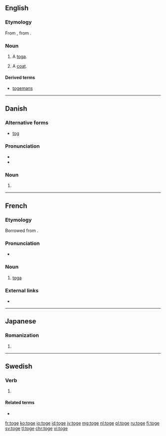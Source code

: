 ==English==

===Etymology===
From {{etyl|fr|en}} {{m|fr|toge}}, from {{etyl|la|en}} {{m|la|toga}}.

===Noun===
{{en-noun}}

# {{label|en|obsolete}} A [[toga]].
# {{label|en|cant}} A [[coat]].

====Derived terms====
* [[togemans]]

----

==Danish==

===Alternative forms===
* [[tog]]

===Pronunciation===
* {{IPA|/tɔːɡə/|[ˈtˢɔːwə]|lang=da}}
* {{homophones|tåge|lang=da}}

===Noun===
{{head|da|noun form|g=n}}

# {{plural indefinite of|tog|lang=da}}

----

==French==

===Etymology===
Borrowed from {{etyl|la|fr}} {{m|la|toga}}.

===Pronunciation===
* {{IPA|/tɔʒ/|lang=fr}}

===Noun===
{{fr-noun|f}}

# [[toga]]

===External links===
* {{R:TLFi}}

----

==Japanese==

===Romanization===
{{ja-romaji}}

# {{ja-romanization of|とげ}}

----

==Swedish==

===Verb===
{{head|sv|verb form}}

# {{label|sv|dated}} {{sv-verb-form-subjunctive|taga}}

====Related terms====
* {{l|sv|tog}}

[[fr:toge]]
[[ko:toge]]
[[io:toge]]
[[id:toge]]
[[jv:toge]]
[[mg:toge]]
[[nl:toge]]
[[pl:toge]]
[[ru:toge]]
[[fi:toge]]
[[sv:toge]]
[[tl:toge]]
[[chr:toge]]
[[vi:toge]]